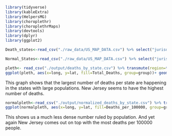 

```r
library(tidyverse)
library(kableExtra)
library(HelpersMG)
library(choroplethr)
library(choroplethrMaps)
library(devtools)
library(dplyr)
library(ggplot2)

```

```r
Death_states<-read_csv("./raw_data/US_MAP_DATA.csv") %>% select("jurisdiction", "Total Death","fips") %>% rename("State"="jurisdiction","Total_Deaths"="Total Death") %>%filter(between(fips, "01","56")) %>%  write_csv("./output/deaths_by_state.csv")
```

```r
Normal_States<-read_csv("./raw_data/US_MAP_DATA.csv") %>% select("jurisdiction", "Death_100k", "fips") %>% rename("State"="jurisdiction","Deaths_per_100000"="Death_100k")  %>% filter(between(fips, "01","56")) %>% write_csv("./output/normalized_deaths_by_state.csv")
```

```r
pleth<- read_csv("./output/deaths_by_state.csv") %>% transmute(region=tolower(State), Total_Deaths) %>% right_join(map_data("state"), by = "region")
ggplot(pleth, aes(x=long, y=lat, fill=Total_Deaths, group=group))+ geom_polygon()+coord_map()+labs(title="Total COVID Deaths by State")

```


This graph shows that the largest number of deaths per state are happening in the states with large populations. New Jersey seems to have the highest number of deaths.


```r
normalpleth<-read_csv("./output/normalized_deaths_by_state.csv") %>% transmute(region=tolower(State), Deaths_per_100000)%>% right_join(map_data("state"), by = "region")
ggplot(normalpleth, aes(x=long, y=lat, fill=Deaths_per_100000, group=group))+ geom_polygon()+coord_map()+labs(title = "COVID State Deaths per 100000")
```


This shows us a much less dense number ruled by population. And yet again New Jersey comes out on top with the most deaths per 100000 people.
